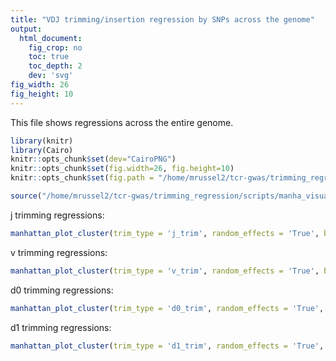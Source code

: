```yaml
---
title: "VDJ trimming/insertion regression by SNPs across the genome"
output:
  html_document:
    fig_crop: no
    toc: true
    toc_depth: 2
    dev: 'svg'
fig_width: 26
fig_height: 10 
---
```


This file shows regressions across the entire genome. 

```r
library(knitr)
library(Cairo)
knitr::opts_chunk$set(dev="CairoPNG")
knitr::opts_chunk$set(fig.width=26, fig.height=10) 
knitr::opts_chunk$set(fig.path = "/home/mrussel2/tcr-gwas/trimming_regression/figures/genome/")

source("/home/mrussel2/tcr-gwas/trimming_regression/scripts/manha_visualization.R")
```

j trimming regressions:
```r
manhattan_plot_cluster(trim_type = 'j_trim', random_effects = 'True', bootstrap_count = 0, plotting_cutoff = 4, gene_annotations = 'True', maf_cutoff = 0.05, bootstrap_rerun_count = 100, genomic_control = 'True')
```

v trimming regressions:
```r
manhattan_plot_cluster(trim_type = 'v_trim', random_effects = 'True', bootstrap_count = 0, plotting_cutoff = 4, gene_annotations = 'True', maf_cutoff = 0.05, bootstrap_rerun_count = 100, genomic_control = 'True')
```

d0 trimming regressions:
```r
manhattan_plot_cluster(trim_type = 'd0_trim', random_effects = 'True', bootstrap_count = 0, plotting_cutoff = 4, gene_annotations = 'True', maf_cutoff = 0.05, bootstrap_rerun_count = 100, genomic_control = 'True')
```

d1 trimming regressions:
```r
manhattan_plot_cluster(trim_type = 'd1_trim', random_effects = 'True', bootstrap_count = 0, plotting_cutoff = 4, gene_annotations = 'True', maf_cutoff = 0.05, bootstrap_rerun_count = 'False', genomic_control = 'True')
```

